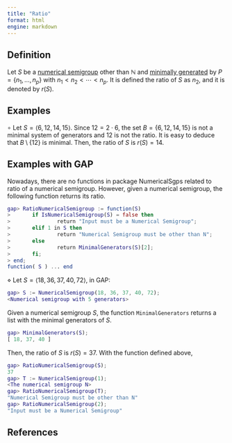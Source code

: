 ```yaml
---
title: "Ratio"
format: html
engine: markdown
---
```


<!-- Definición de Num. Sem. -->

## Definition

Let $S$ be a [numerical semigroup](../Basic-concepts/Numerical-semigroup.qmd) other than $\mathbb{N}$ and [minimally generated](Minimal-set-of-generators.qmd) by $P = \{n_1, \ldots, n_p\}$ with $n_1 < n_2 < \cdots < n_p$. It is defined the ratio of $S$ as $n_2$, and it is denoted by $r(S)$.

## Examples

$\circ$ Let $S = \langle 6, 12, 14, 15 \rangle$. Since $12 = 2 \cdot 6$, the set $B = \{6, 12, 14, 15\}$ is not a minimal system of generators and $12$ is not the ratio. It is easy to deduce that $B\setminus \{12\}$ is minimal. Then, the ratio of $S$ is $r(S) = 14$.

## Examples with GAP

Nowadays, there are no functions in package NumericalSgps related to ratio of a numerical semigroup. However, given a numerical semigroup, the following function returns its ratio.

``` gap
gap> RatioNumericalSemigroup := function(S)
>       if IsNumericalSemigroup(S) = false then
>               return "Input must be a Numerical Semigroup";
>       elif 1 in S then
>               return "Numerical Semigroup must be other than N";
>       else
>               return MinimalGenerators(S)[2];
>       fi;
> end;
function( S ) ... end
```

$\diamond$ Let $S = \langle 18, 36, 37, 40, 72 \rangle$, in GAP:

``` gap
gap> S := NumericalSemigroup(18, 36, 37, 40, 72);
<Numerical semigroup with 5 generators>
```

Given a numerical semigroup $S$, the function `MinimalGenerators` returns a list with the minimal generators of $S$.

``` gap
gap> MinimalGenerators(S);
[ 18, 37, 40 ]
```

Then, the ratio of $S$ is $r(S) = 37$. With the function defined above,

``` gap
gap> RatioNumericalSemigroup(S);
37
gap> T := NumericalSemigroup(1);
<The numerical semigroup N>
gap> RatioNumericalSemigroup(T);
"Numerical Semigroup must be other than N"
gap> RatioNumericalSemigroup(2);
"Input must be a Numerical Semigroup"
```

## References

<!-- https://docs.gap-system.org/doc/tut/chap0_mj.html#contents -->
